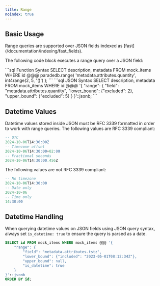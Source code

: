 ```yaml
---
title: Range
noindex: true
---
```


## Basic Usage

<Note>
  Range queries are supported over JSON fields indexed as
  [fast](/documentation/indexing/fast_fields).
</Note>

The following code block executes a range query over a JSON field:

<CodeGroup>
```sql Function Syntax
SELECT description, metadata
FROM mock_items
WHERE id @@@ paradedb.range(
    'metadata.attributes.quantity',
    int4range(2, 5, '()')
);
```
```sql JSON Syntax
SELECT description, metadata
FROM mock_items
WHERE id @@@
'{
    "range": {
        "field": "metadata.attributes.quantity",
        "lower_bound": {"excluded": 2},
        "upper_bound": {"excluded": 5}
    }
}'::jsonb;
```
</CodeGroup>

## Datetime Values

Datetime values stored inside JSON must be RFC 3339 formatted in order to work with range queries. The following values
are RFC 3339 compliant:

```sql
-- UTC
2024-10-06T14:30:00Z
-- Timezone offset
2024-10-06T14:30:00+02:00
-- Fractional seconds
2024-10-06T14:30:00.456Z
```

The following values are not RFC 3339 compliant:

```sql
-- No timezone
2024-10-06T14:30:00
-- Date only
2024-10-06
-- Time only
14:30:00
```

## Datetime Handling

When querying datetime values on JSON fields using JSON query syntax, always set `is_datetime: true` to ensure the query is parsed as a date.

```sql
SELECT id FROM mock_items WHERE mock_items @@@ '{
    "range": {
        "field": "metadata.attributes.tstz",
        "lower_bound": {"included": "2023-05-01T08:12:34Z"},
        "upper_bound": null,
        "is_datetime": true
    }
}'::jsonb
ORDER BY id;
```
